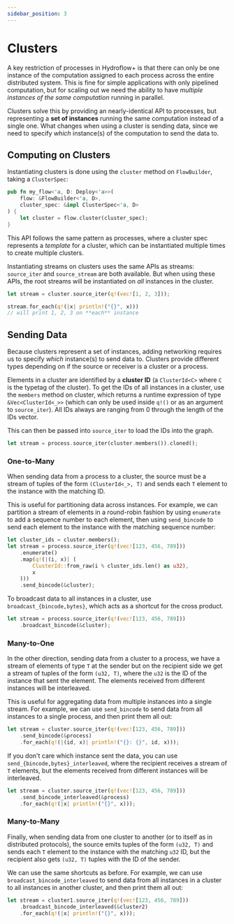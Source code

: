 ```yaml
---
sidebar_position: 3
---
```


# Clusters
A key restriction of processes in Hydroflow+ is that there can only be one instance of the computation assigned to each process across the entire distributed system. This is fine for simple applications with only pipelined computation, but for scaling out we need the ability to have _multiple instances of the same computation_ running in parallel.

Clusters solve this by providing an nearly-identical API to processes, but representing a **set of instances** running the same computation instead of a single one. What changes when using a cluster is sending data, since we need to specify _which_ instance(s) of the computation to send the data to.

## Computing on Clusters
Instantiating clusters is done using the `cluster` method on `FlowBuilder`, taking a `ClusterSpec`:
```rust
pub fn my_flow<'a, D: Deploy<'a>>(
    flow: &FlowBuilder<'a, D>,
    cluster_spec: &impl ClusterSpec<'a, D>
) {
    let cluster = flow.cluster(cluster_spec);
}
```

This API follows the same pattern as processes, where a cluster spec represents a _template_ for a cluster, which can be instantiated multiple times to create multiple clusters.

Instantiating streams on clusters uses the same APIs as streams: `source_iter` and `source_stream` are both available. But when using these APIs, the root streams will be instantiated on _all_ instances in the cluster.

```rust
let stream = cluster.source_iter(q!(vec![1, 2, 3]));

stream.for_each(q!(|x| println!("{}", x)))
// will print 1, 2, 3 on **each** instance
```

## Sending Data
Because clusters represent a set of instances, adding networking requires us to specify _which_ instance(s) to send data to. Clusters provide different types depending on if the source or receiver is a cluster or a process.

Elements in a cluster are identified by a **cluster ID** (a `ClusterId<C>` where `C` is the typetag of the cluster). To get the IDs of all instances in a cluster, use the `members` method on cluster, which returns a runtime expression of type `&Vec<ClusterId<_>>` (which can only be used inside `q!()` or as an argument to `source_iter`). All IDs always are ranging from 0 through the length of the IDs vector.

This can then be passed into `source_iter` to load the IDs into the graph.
```rust
let stream = process.source_iter(cluster.members()).cloned();
```

### One-to-Many
When sending data from a process to a cluster, the source must be a stream of tuples of the form `(ClusterId<_>, T)` and sends each `T` element to the instance with the matching ID.

This is useful for partitioning data across instances. For example, we can partition a stream of elements in a round-robin fashion by using `enumerate` to add a sequence number to each element, then using `send_bincode` to send each element to the instance with the matching sequence number:
```rust
let cluster_ids = cluster.members();
let stream = process.source_iter(q!(vec![123, 456, 789]))
    .enumerate()
    .map(q!(|(i, x)| (
        ClusterId::from_raw(i % cluster_ids.len() as u32),
        x
    )))
    .send_bincode(&cluster);
```

To broadcast data to all instances in a cluster, use `broadcast_{bincode,bytes}`, which acts as a shortcut for the cross product.

```rust
let stream = process.source_iter(q!(vec![123, 456, 789]))
    .broadcast_bincode(&cluster);
```

### Many-to-One
In the other direction, sending data from a cluster to a process, we have a stream of elements of type `T` at the sender but on the recipient side we get a stream of tuples of the form `(u32, T)`, where the `u32` is the ID of the instance that sent the element. The elements received from different instances will be interleaved.

This is useful for aggregating data from multiple instances into a single stream. For example, we can use `send_bincode` to send data from all instances to a single process, and then print them all out:
```rust
let stream = cluster.source_iter(q!(vec![123, 456, 789]))
    .send_bincode(&process)
    .for_each(q!(|(id, x)| println!("{}: {}", id, x)));
```

If you don't care which instance sent the data, you can use `send_{bincode,bytes}_interleaved`, where the recipient receives a stream of `T` elements, but the elements received from different instances will be interleaved.
```rust
let stream = cluster.source_iter(q!(vec![123, 456, 789]))
    .send_bincode_interleaved(&process)
    .for_each(q!(|x| println!("{}", x)));
```

### Many-to-Many
Finally, when sending data from one cluster to another (or to itself as in distributed protocols), the source emits tuples of the form `(u32, T)` and sends each `T` element to the instance with the matching `u32` ID, but the recipient also gets `(u32, T)` tuples with the ID of the sender.

We can use the same shortcuts as before. For example, we can use `broadcast_bincode_interleaved` to send data from all instances in a cluster to all instances in another cluster, and then print them all out:
```rust
let stream = cluster1.source_iter(q!(vec![123, 456, 789]))
    .broadcast_bincode_interleaved(&cluster2)
    .for_each(q!(|x| println!("{}", x)));
```
